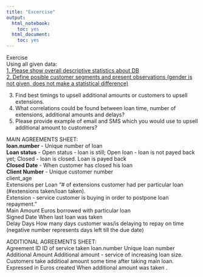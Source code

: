 ```yaml
---
title: "Excercise"
output: 
  html_notebook: 
    toc: yes
  html_document: 
    toc: yes
---
```



Exercise	
Using all given data:
</br>
[1. Please show overall descriptive statistics about DB ](Exercise 1.html)</br>
[2. Define posible customer segments and present observations (gender is not given, does not make a statistical difference)     ](Exercise 2.html)
                                               	
                                                               	
3. Find best timings to upsell additional amounts or customers to upsell extensions.                                          	
4. What correlations could be found between loan time, number of extensions, additional amounts and  delays?                     	
5. Please provide example of email and SMS which you would use to upsell additional amount to customers?	
	
	
MAIN AGREEMENTS SHEET:	
**loan.number** - Unique number of loan</br>
**Loan status** -	Open status - loan is still; Open loan - loan is not payed back yet; Closed - loan is closed. Loan is payed back</br>
**Closed Date** -	When customer has closed his loan</br>
**Client Number** -	Unique customer number</br>
client_age	</br>
Extensions per Loan	"# of extensions customer had per particular loan (#extensions taken/loan taken).</br>
Extension - service customer is buying in order to postpone loan repayment."</br>
Main Amount	Euros borrowed with particular loan</br>
Signed Date	When last loan was taken</br>
Delay Days	How many days customer was/is delaying to repay on time (negative number represents days left till the due date)</br>
	
	
	
ADDITIONAL AGREEMENTS SHEET:	
Agreement ID	ID of service taken
loan.number	Unique loan number
Additional Amount	Additional amount - service of increasing loan size.  Customers take additioal amount some time after taking main loan. Expressed in Euros
created	When additional amount was taken
.











